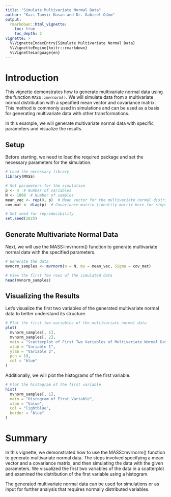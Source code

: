 ```yaml
---
title: "Simulate Multivariate Normal Data"
author: "Kazi Tanvir Hasan and Dr. Gabirel Odom"
output: 
  rmarkdown::html_vignette:
    toc: true
    toc_depth: 2
vignette: >
  %\VignetteIndexEntry{Simulate Multivariate Normal Data}
  %\VignetteEngine{knitr::rmarkdown}
  %\VignetteLanguage{en}
---
```



# Introduction

This vignette demonstrates how to generate multivariate normal data using the function `MASS::mvrnorm()`. We will simulate data from a multivariate normal distribution with a specified mean vector and covariance matrix. This method is commonly used in simulations and can be used as a basis for generating multivariate data with other transformations.

In this example, we will generate multivariate normal data with specific parameters and visualize the results.


## Setup

Before starting, we need to load the required package and set the necessary parameters for the simulation.

```r
# Load the necessary library
library(MASS)

# Set parameters for the simulation
p <- 4  # Number of variables
N <- 1000  # Number of samples
mean_vec <- rep(0, p)  # Mean vector for the multivariate normal distribution
cov_mat <- diag(p)  # Covariance matrix (identity matrix here for simplicity)

# Set seed for reproducibility
set.seed(2025)
```


## Generate Multivariate Normal Data

Next, we will use the MASS::mvrnorm() function to generate multivariate normal data with the specified parameters.

```r
# Generate the data
mvnorm_samples <- mvrnorm(n = N, mu = mean_vec, Sigma = cov_mat)

# View the first few rows of the simulated data
head(mvnorm_samples)
```


## Visualizing the Results
Let's visualize the first two variables of the generated multivariate normal data to better understand its structure.

```r
# Plot the first two variables of the multivariate normal data
plot(
  mvnorm_samples[, 1], 
  mvnorm_samples[, 2], 
  main = "Scatterplot of First Two Variables of Multivariate Normal Data",
  xlab = "Variable 1", 
  ylab = "Variable 2", 
  pch = 19,
  col = "blue"
)
```

Additionally, we will plot the histograms of the first variable.

```r
# Plot the histogram of the first variable
hist(
  mvnorm_samples[, 1], 
  main = "Histogram of First Variable", 
  xlab = "Value", 
  col = "lightblue", 
  border = "blue"
)
```



# Summary

In this vignette, we demonstrated how to use the MASS::mvrnorm() function to generate multivariate normal data. The steps involved specifying a mean vector and a covariance matrix, and then simulating the data with the given parameters. We visualized the first two variables of the data in a scatterplot and examined the distribution of the first variable using a histogram.

The generated multivariate normal data can be used for simulations or as input for further analysis that requires normally distributed variables.
